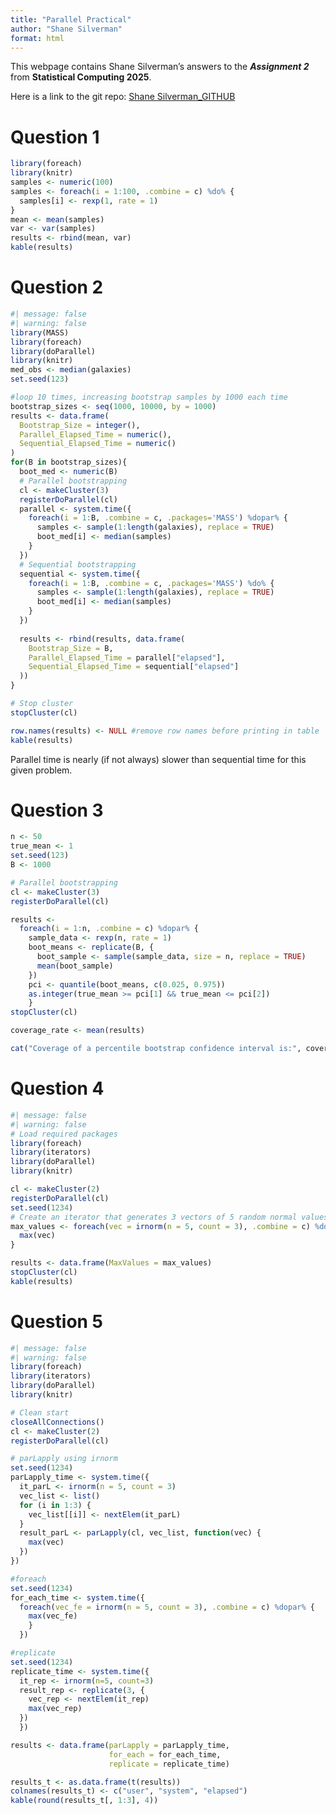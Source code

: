 ```yaml
---
title: "Parallel Practical"
author: "Shane Silverman"
format: html
---
```


This webpage contains Shane Silverman's answers to the ***Assignment 2 *** from **Statistical Computing 2025**.

Here is a link to the git repo: [Shane Silverman_GITHUB](https://github.com/slvsha002/Practicals)

# Question 1

```r
library(foreach)
library(knitr)
samples <- numeric(100)
samples <- foreach(i = 1:100, .combine = c) %do% {
  samples[i] <- rexp(1, rate = 1)
}
mean <- mean(samples)
var <- var(samples)
results <- rbind(mean, var)
kable(results)
```

# Question 2

```r
#| message: false
#| warning: false
library(MASS)
library(foreach)
library(doParallel)
library(knitr)
med_obs <- median(galaxies)
set.seed(123)

#loop 10 times, increasing bootstrap samples by 1000 each time
bootstrap_sizes <- seq(1000, 10000, by = 1000)
results <- data.frame(
  Bootstrap_Size = integer(),
  Parallel_Elapsed_Time = numeric(),
  Sequential_Elapsed_Time = numeric()
)
for(B in bootstrap_sizes){
  boot_med <- numeric(B)
  # Parallel bootstrapping
  cl <- makeCluster(3)
  registerDoParallel(cl)
  parallel <- system.time({
    foreach(i = 1:B, .combine = c, .packages='MASS') %dopar% {
      samples <- sample(1:length(galaxies), replace = TRUE)
      boot_med[i] <- median(samples) 
    }
  })
  # Sequential bootstrapping
  sequential <- system.time({
    foreach(i = 1:B, .combine = c, .packages='MASS') %do% {
      samples <- sample(1:length(galaxies), replace = TRUE)
      boot_med[i] <- median(samples)
    }
  })
  
  results <- rbind(results, data.frame(
    Bootstrap_Size = B,
    Parallel_Elapsed_Time = parallel["elapsed"],
    Sequential_Elapsed_Time = sequential["elapsed"]
  ))
}

# Stop cluster
stopCluster(cl)

row.names(results) <- NULL #remove row names before printing in table
kable(results)
```

Parallel time is nearly (if not always) slower than sequential time for this given problem.

# Question 3

```r
n <- 50
true_mean <- 1
set.seed(123)
B <- 1000

# Parallel bootstrapping
cl <- makeCluster(3)
registerDoParallel(cl)

results <- 
  foreach(i = 1:n, .combine = c) %dopar% {
    sample_data <- rexp(n, rate = 1)
    boot_means <- replicate(B, {
      boot_sample <- sample(sample_data, size = n, replace = TRUE)
      mean(boot_sample)
    })
    pci <- quantile(boot_means, c(0.025, 0.975))
    as.integer(true_mean >= pci[1] && true_mean <= pci[2])
    }
stopCluster(cl)

coverage_rate <- mean(results)

cat("Coverage of a percentile bootstrap confidence interval is:", coverage_rate)
```

# Question 4

```r
#| message: false
#| warning: false
# Load required packages
library(foreach)
library(iterators)
library(doParallel)
library(knitr)

cl <- makeCluster(2)
registerDoParallel(cl)
set.seed(1234)
# Create an iterator that generates 3 vectors of 5 random normal values and use it in the foreach
max_values <- foreach(vec = irnorm(n = 5, count = 3), .combine = c) %dopar% {
  max(vec)
}

results <- data.frame(MaxValues = max_values)
stopCluster(cl)
kable(results)
```

# Question 5
```r
#| message: false
#| warning: false
library(foreach)
library(iterators)
library(doParallel)
library(knitr)

# Clean start
closeAllConnections()
cl <- makeCluster(2)
registerDoParallel(cl)

# parLapply using irnorm
set.seed(1234)
parLapply_time <- system.time({
  it_parL <- irnorm(n = 5, count = 3)
  vec_list <- list()
  for (i in 1:3) {
    vec_list[[i]] <- nextElem(it_parL)
  }
  result_parL <- parLapply(cl, vec_list, function(vec) {
    max(vec)
  })
})

#foreach
set.seed(1234)
for_each_time <- system.time({
  foreach(vec_fe = irnorm(n = 5, count = 3), .combine = c) %dopar% {
    max(vec_fe)
    }
  })

#replicate
set.seed(1234)
replicate_time <- system.time({
  it_rep <- irnorm(n=5, count=3)
  result_rep <- replicate(3, {
    vec_rep <- nextElem(it_rep)
    max(vec_rep)
  })
  })

results <- data.frame(parLapply = parLapply_time,
                      for_each = for_each_time,
                      replicate = replicate_time)

results_t <- as.data.frame(t(results))
colnames(results_t) <- c("user", "system", "elapsed")
kable(round(results_t[, 1:3], 4))

```
